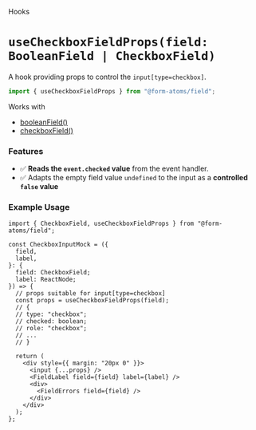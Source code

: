 
<Meta title="hooks/useCheckboxFieldProps" />

<hgroup>

<p class="category">Hooks</p>

# `useCheckboxFieldProps(field: BooleanField | CheckboxField)`

A hook providing props to control the `input[type=checkbox]`.

</hgroup>

```ts
import { useCheckboxFieldProps } from "@form-atoms/field";
```

Works with

- [booleanField()](?path=/docs/fields-booleanfield--docs)
- [checkboxField()](?path=/docs/fields-checkboxfield--docs#checkboxfield)

### Features

- ✅ **Reads the `event.checked` value** from the event handler.
- ✅ Adapts the empty field value `undefined` to the input as a **controlled `false` value**

### Example Usage

```tsx
import { CheckboxField, useCheckboxFieldProps } from "@form-atoms/field";

const CheckboxInputMock = ({
  field,
  label,
}: {
  field: CheckboxField;
  label: ReactNode;
}) => {
  // props suitable for input[type=checkbox]
  const props = useCheckboxFieldProps(field);
  // {
  // type: "checkbox";
  // checked: boolean;
  // role: "checkbox";
  // ...
  // }

  return (
    <div style={{ margin: "20px 0" }}>
      <input {...props} />
      <FieldLabel field={field} label={label} />
      <div>
        <FieldErrors field={field} />
      </div>
    </div>
  );
};
```
